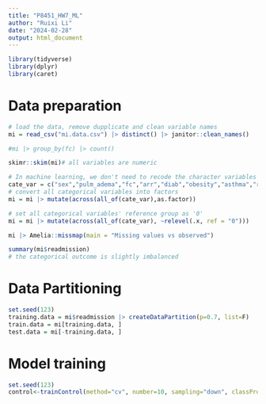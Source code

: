 ```yaml
---
title: "P8451_HW7_ML"
author: "Ruixi Li"
date: "2024-02-28"
output: html_document
---
```


```r
library(tidyverse)
library(dplyr)
library(caret)

```

# Data preparation

```r
# load the data, remove dupplicate and clean variable names
mi = read_csv("mi.data.csv") |> distinct() |> janitor::clean_names()

#mi |> group_by(fc) |> count()

skimr::skim(mi)# all variables are numeric

# In machine learning, we don't need to recode the character variables into its 'label', instead we convert them as factor with set reference.
cate_var = c("sex","pulm_adema","fc","arr","diab","obesity","asthma","readmission")
# convert all categorical variables into factors
mi = mi |> mutate(across(all_of(cate_var),as.factor))

# set all categorical variables' reference group as '0'
mi = mi |> mutate(across(all_of(cate_var), ~relevel(.x, ref = "0")))

mi |> Amelia::missmap(main = "Missing values vs observed")

summary(mi$readmission)
# the categorical outcome is slightly imbalanced
```

# Data Partitioning 

```r
set.seed(123)
training.data = mi$readmission |> createDataPartition(p=0.7, list=F)
train.data = mi[training.data, ]
test.data = mi[-training.data, ]
```

# Model training

```r
set.seed(123)
control<-trainControl(method="cv", number=10, sampling="down", classProbs = T)

```

